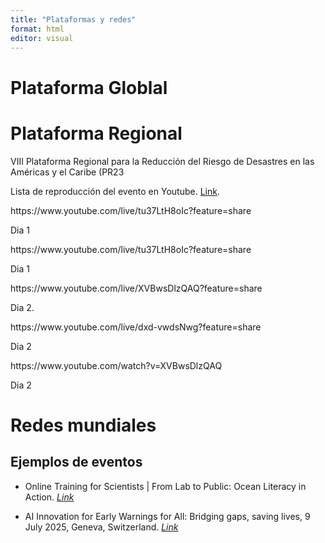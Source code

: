```yaml
---
title: "Plataformas y redes"
format: html
editor: visual
---
```


# **Plataforma Globlal**

# **Plataforma Regional**

VIII Plataforma Regional para la Reducción del Riesgo de Desastres en las Américas y el Caribe (PR23

Lista de reproducción del evento en Youtube. [Link](https://www.youtube.com/playlist?list=PLBDwPnveHho9tlid4Ak3zzPtpMsZZ4Z47).

https://www.youtube.com/live/tu37LtH8oIc?feature=share

Dia 1

https://www.youtube.com/live/tu37LtH8oIc?feature=share

Dia 1

https://www.youtube.com/live/XVBwsDlzQAQ?feature=share

Dia 2.

https://www.youtube.com/live/dxd-vwdsNwg?feature=share

Dia 2

https://www.youtube.com/watch?v=XVBwsDlzQAQ

Dia 2

# **Redes mundiales**

## Ejemplos de eventos

-   Online Training for Scientists \| From Lab to Public: Ocean Literacy in Action. [*Link*](https://eurogoos.eu/events/online-training-for-scientists-from-lab-to-public-ocean-literacy-in-action/?fbclid=IwY2xjawLY7IBleHRuA2FlbQIxMABicmlkETF5SjhpWGp3enZJbkw0UHdJAR6OEKMi5FraLrxWlBHbTaOzxy1DQET-tdC48fZmZpbK-lipo2hsaZd2lYjeZg_aem_L9zkfiYJdfBGnAM_Yp4JDQ)

-   AI Innovation for Early Warnings for All: Bridging gaps, saving lives, 9 July 2025, Geneva, Switzerland. [*Link*](https://www.itu.int/en/ITU-D/Emergency-Telecommunications/Pages/Events/2025/AI-solutions-workshop.aspx)